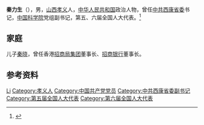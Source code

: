 '''秦力生'''（{{bd|1915年||1993年|}}），男，[[山西|山西]][[孝义|孝义]]人，[[中华人民共和国|中华人民共和国]]政治人物，曾任[[中共西康省委|中共西康省委]]书记，[[中国科学院|中国科学院]]党组副书记，第五、六届全国人大代表。<ref>{{Cite book|title=中华人民共和国职官志|author=何虎生, 李耀东, 向常福主编|publisher=中国社会出版社|year=2003|isbn=9787800883934|location=北京|pages=}}</ref>

== 家庭 ==
儿子[[秦晓|秦晓]]，曾任香港[[招商局集团|招商局集团]]董事长、[[招商银行|招商银行]]董事长。

== 参考资料 ==
{{reflist}}

{{中国人物小作品}}

{{Authority control}}
{{DEFAULTSORT:Qin秦}}
[[Category:秦姓|Li]]
[[Category:孝义人|Category:孝义人]]
[[Category:中国共产党党员|Category:中国共产党党员]]
[[Category:中共西康省委副书记|Category:中共西康省委副书记]]
[[Category:第五届全国人大代表|Category:第五届全国人大代表]]
[[Category:第六届全国人大代表|Category:第六届全国人大代表]]